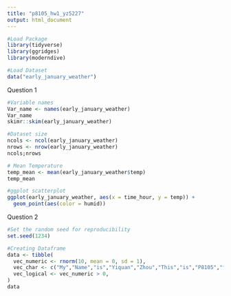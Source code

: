 ```yaml
---
title: "p8105_hw1_yz5227"
output: html_document
---
```


```r
#Load Package 
library(tidyverse)
library(ggridges)
library(moderndive)
```

```r
#Load Dataset
data("early_january_weather")
```
Question 1
```r
#Variable names
Var_name <- names(early_january_weather)
Var_name
skimr::skim(early_january_weather)
```
```r
#Dataset size
ncols <- ncol(early_january_weather)
nrows <- nrow(early_january_weather)
ncols;nrows
```

```r
# Mean Temperature
temp_mean <- mean(early_january_weather$temp)
temp_mean
```
```r
#ggplot scatterplot
ggplot(early_january_weather, aes(x = time_hour, y = temp)) + 
  geom_point(aes(color = humid))
```
Question 2
```r
#Set the random seed for reproducibility
set.seed(1234)

#Creating Dataframe
data <- tibble(
  vec_numeric <- rnorm(10, mean = 0, sd = 1),
  vec_char <- c("My","Name","is","Yiquan","Zhou","This","is","P8105","first","Homework"),
  vec_logical <- vec_numeric > 0,
)
data
  
```

